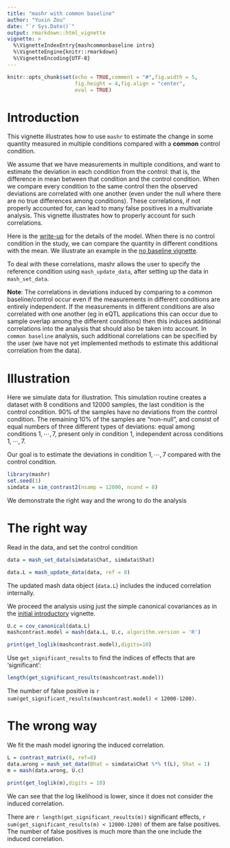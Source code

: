 ```yaml
---
title: "mashr with common baseline"
author: "Yuxin Zou"
date: "`r Sys.Date()`"
output: rmarkdown::html_vignette
vignette: >
  %\VignetteIndexEntry{mashcommonbaseline intro}
  %\VignetteEngine{knitr::rmarkdown}
  %\VignetteEncoding{UTF-8}
---
```


```r
knitr::opts_chunk$set(echo = TRUE,comment = "#",fig.width = 5,
                      fig.height = 4,fig.align = "center",
                      eval = TRUE)
```

# Introduction

This vignette illustrates how to use `mashr` to estimate the change in some quantity measured in multiple conditions compared with a **common** control condition. 

We assume that we have measurements in multiple conditions, and want to
estimate the deviation in each condition from the control: that is, the difference
in mean between that condition and the control condition. 
When we compare every condition to the same control then the observed
deviations are correlated with one another (even under the null where
there are no true differences among conditions). These correlations, if 
not properly accounted
for, can lead to many false positives in a multivariate analysis. 
This vignette illustrates how to properly account for such correlations.

Here is the [write-up][mash-baseline] for the details of the
model. When there is no control condition in the study, we can compare
the quantity in different conditions with the mean. We illustrate an
example in the [no baseline vignette](intro_mashnobaseline.html).

To deal with these correlations, mashr allows the user to specify the reference condition using `mash_update_data`, after setting up the data in `mash_set_data`. 

**Note**: The correlations in deviations induced by comparing to a common baseline/control occur even if the measurements in different conditions are entirely independent. If the measurements in different conditions are also correlated with one another (eg in eQTL applications this can occur due to sample overlap among the different conditions) then this induces additional correlations into the analysis that should also be taken into account.  In `common baseline` analysis, such additional correlations can be specified by the user (we have not yet implemented methods to estimate this additional correlation from the data). 

# Illustration

Here we simulate data for illustration. This simulation routine creates a dataset with 8 conditions and 12000 samples, the last condition is the control condition. 90% of the samples have no deviations from the control condition. The remaining 10% of the samples are "non-null", and consist of equal numbers of three different types of deviations: equal among conditions $1, \cdots, 7$, present only in condition 1, independent across conditions $1, \cdots, 7$.

Our goal is to estimate the deviations in condition $1, \cdots, 7$ compared with the control condition.

```r
library(mashr)
set.seed(1)
simdata = sim_contrast2(nsamp = 12000, ncond = 8)
```

We demonstrate the right way and the wrong to do the analysis

# The right way

Read in the data, and set the control condition
```r
data = mash_set_data(simdata$Chat, simdata$Shat)

data.L = mash_update_data(data, ref = 8)
```

The updated mash data object (`data.L`) includes the induced correlation internally.

We proceed the analysis using just the simple canonical covariances as in the [initial introductory](intro_mash.html) vignette.

```r
U.c = cov_canonical(data.L)
mashcontrast.model = mash(data.L, U.c, algorithm.version = 'R')
```

```r
print(get_loglik(mashcontrast.model),digits=10)
```

Use `get_significant_results` to find the indices of effects that are 'significant':
```r
length(get_significant_results(mashcontrast.model))
```

The number of false positive is `r sum(get_significant_results(mashcontrast.model) < 12000-1200)`.

# The wrong way

We fit the mash model ignoring the induced correlation.

```r
L = contrast_matrix(8, ref=8)
data.wrong = mash_set_data(Bhat = simdata$Chat %*% t(L), Shat = 1)
m = mash(data.wrong, U.c)
```
```r
print(get_loglik(m),digits = 10)
```

We can see that the log likelihood is lower, since it does not consider the induced correlation. 

There are `r length(get_significant_results(m))` significant effects, `r sum(get_significant_results(m) < 12000-1200)` of them are false positives. The number of false positives is much more than the one include the induced correlation.

[mash-baseline]: https://stephenslab.github.io/mashr/articles/MASH_baseline.pdf
